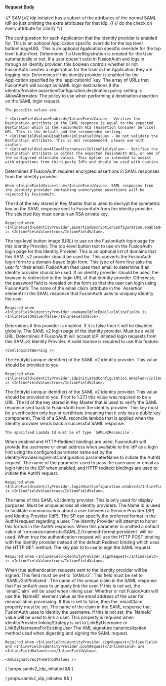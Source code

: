 
#### Request Body

{/*  SAMLv2 idp initiated has a subset of the attributes of the normal SAML IdP so just omitting the extra attributes for that idp. */}
{/*  do the check on every attribute for clarity */}

<APIBlock>
  <APIField name="identityProvider.applicationConfiguration" type="Map<UUID, Object>" optional>
    The configuration for each Application that the identity provider is enabled for.
  </APIField>
  <APIField name="identityProvider.applicationConfiguration[applicationId].buttonImageURL" type="String" optional renderif={!props.samlv2_idp_initiated}>
    This is an optional Application specific override for the top level <InlineField>buttonImageURL</InlineField>.
  </APIField>
  <APIField name="identityProvider.applicationConfiguration[applicationId].buttonText" type="String" optional renderif={!props.samlv2_idp_initiated}>
    This is an optional Application specific override for the top level <InlineField>buttonText</InlineField>.
  </APIField>
  <APIField name="identityProvider.applicationConfiguration[applicationId].createRegistration" type="Boolean" optional defaults="true">
    Determines if a UserRegistration is created for the User automatically or not. If a user doesn't exist in FusionAuth and logs in through an identity provider, this boolean controls whether or not FusionAuth creates a registration for the User in the Application they are logging into.
  </APIField>
  <APIField name="identityProvider.applicationConfiguration[applicationId].enabled" type="Boolean" optional defaults="false">
    Determines if this identity provider is enabled for the Application specified by the `applicationId` key.
  </APIField>
  <APIField name="identityProvider.assertionConfiguration.destination.alternates" type="Array" optional since="1.43.0" renderif={!props.samlv2_idp_initiated}>
    The array of URLs that FusionAuth will accept as SAML login destinations if the <InlineField>identityProvider.assertionConfiguration.destination.policy</InlineField> setting is <InlineFieldValue>AllowAlternates</InlineFieldValue>.
  </APIField>
  <APIField name="identityProvider.assertionConfiguration.destination.policy" type="String" optional defaults="Enabled" since="1.43.0" renderif={!props.samlv2_idp_initiated}>
    The policy to use when performing a destination assertion on the SAML login request.

    The possible values are:

    * <InlineFieldValue>Enabled</InlineFieldValue> - Verifies the Destination attribute in the SAML response is equal to the expected Destination which is the FusionAuth ACS (Assertion Consumer Service) URL. This is the default and the recommended setting.
    * <InlineFieldValue>Disabled</InlineFieldValue> - Do not validate the Destination attribute. This is not recommended, please use with caution.
    * <InlineFieldValue>AllowAlternates</InlineFieldValue> - Verifies the Destination attribute is either the expected FusionAuth ACS, or one of the configured alternate values. This option is intended to assist with migrations from third-party IdPs and should be used with caution.
  </APIField>
  <APIField name="identityProvider.assertionDecryptionConfiguration.enabled" type="Boolean" optional defaults="false" since="1.55.1">
    Determines if FusionAuth requires encrypted assertions in SAML responses from the identity provider.

    When <InlineFieldValue>true</InlineFieldValue>, SAML responses from the identity provider containing unencrypted assertions will be rejected by FusionAuth.
  </APIField>
  <APIField name="identityProvider.assertionDecryptionConfiguration.keyTransportDecryptionKeyId" type="UUID" optional since="1.55.1">
    The Id of the key stored in Key Master that is used to decrypt the symmetric key on the SAML response sent to FusionAuth from the identity provider. The selected Key must contain an RSA private key.

    Required when <InlineField>identityProvider.assertionDecryptionConfiguration.enabled</InlineField> is <InlineFieldValue>true</InlineFieldValue>.
  </APIField>
  <APIField name="identityProvider.buttonImageURL" type="String" optional renderif={!props.samlv2_idp_initiated}>
    The top-level button image (URL) to use on the FusionAuth login page for this Identity Provider.
  </APIField>
  <APIField name="identityProvider.buttonText" type="String" required renderif={!props.samlv2_idp_initiated}>
    The top-level button text to use on the FusionAuth login page for this Identity Provider.
  </APIField>

  <IdentityProviderDebugRequestParameter idp_since={props.idp_since} />

  <APIField name="identityProvider.domains" type="Array<String>" optional renderif={!props.samlv2_idp_initiated}>
    This is an optional list of domains that this SAML v2 provider should be used for. This converts the FusionAuth login form to a domain-based login form. This type of form first asks the user for their email. FusionAuth then uses their email to determine if an identity provider should be used. If an identity provider should be used, the browser is redirected to the login URL of that identity provider. Otherwise, the password field is revealed on the form so that the user can login using FusionAuth.
  </APIField>
  <APIField name="identityProvider.emailClaim" type="String" optional>
    The name of the email claim (attribute in the `Assertion` element) in the SAML response that FusionAuth uses to uniquely identity the user.

    Required when <InlineField>identityProvider.useNameIdForEmail</InlineField> is <InlineFieldValue>false</InlineFieldValue>.
  </APIField>
  <APIField name="identityProvider.enabled" type="Boolean" optional defaults="false">
    Determines if this provider is enabled. If it is false then it will be disabled globally.
  </APIField>
  <APIField name="identityProvider.idpEndpoint" type="String" required renderif={!props.samlv2_idp_initiated}>
    The SAML v2 login page of the identity provider. Must be a valid URL.
  </APIField>
  <APIField name="identityProvider.idpInitiatedConfiguration.enabled" type="Boolean" optional defaults="false" since="1.43.0" renderif={!props.samlv2_idp_initiated}>
    Determines if FusionAuth will accept IdP initiated login requests from this SAMLv2 Identity Provider. A valid license is required to use this feature.

    <SamlIdpInitWarning />
  </APIField>
  <APIField name="identityProvider.idpInitiatedConfiguration.issuer" type="String" optional since="1.43.0" renderif={!props.samlv2_idp_initiated}>
    The EntityId (unique identifier) of the SAML v2 identity provider. This value should be provided to you.

    Required when <InlineField>identityProvider.idpInitiatedConfiguration.enabled</InlineField> is <InlineFieldValue>true</InlineFieldValue>.
  </APIField>
  <APIField name="identityProvider.issuer" type="String" required renderif={props.samlv2_idp_initiated}>
    The EntityId (unique identifier) of the SAML v2 identity provider. This value should be provided to you. Prior to 1.27.1 this value was required to be a URL.
  </APIField>
  <APIField name="identityProvider.keyId" type="UUID" required>
    The Id of the key stored in Key Master that is used to verify the SAML response sent back to FusionAuth from the identity provider. This key must be a verification only key or certificate (meaning that it only has a public key component).
  </APIField>
  <APIField name="identityProvider.lambdaConfiguration.reconcileId" type="UUID" optional>
    The Id of a SAML reconcile lambda that is applied when the identity provider sends back a successful SAML response.

    The specified Lambda Id must be of type `SAMLv2Reconcile`.
  </APIField>

  <IdentityProviderLinkingStrategyRequestParameter idp_display_name={props.idp_display_name}
                                                   idp_since={props.idp_since}
                                                   idp_linking_strategy={props.idp_linking_strategy} />

  <APIField name="identityProvider.loginHintConfiguration.enabled" type="Boolean" optional defaults="true" since="1.43.0" renderif={!props.samlv2_idp_initiated}>
    When enabled and HTTP-Redirect bindings are used, FusionAuth will provide the username or email address when available to the IdP as a login hint using the configured parameter name set by the <InlineField>identityProvider.loginHintConfiguration.parameterName</InlineField> to initiate the AuthN request.
  </APIField>
  <APIField name="identityProvider.loginHintConfiguration.parameterName" type="String" optional defaults="login_hint" since="1.43.0" renderif={!props.samlv2_idp_initiated}>
    The name of the parameter used to pass the username or email as login hint to the IDP when enabled, and HTTP redirect bindings are used to initiate the AuthN request.

    Required when <InlineField>identityProvider.loginHintConfiguration.enabled</InlineField> is <InlineFieldValue>true</InlineFieldValue>.
  </APIField>
  <APIField name="identityProvider.name" type="String" required>
    The name of this SAML v2 identity provider. This is only used for display purposes. Must be unique across all identity providers.
  </APIField>
  <APIField name="identityProvider.nameIdFormat" type="String" required renderif={!props.samlv2_idp_initiated}>
    The Name Id is used to facilitate communication about a user between a Service Provider (SP) and Identity Provider (IdP). The SP can specify the preferred format in the AuthN request regarding a user. The identity Provider will attempt to honor this format in the AuthN response.
    When this parameter is omitted a default value of `urn:oasis:names:tc:SAML:2.0:nameid-format:persistent` will be used.
  </APIField>
  <APIField name="identityProvider.postRequest" type="Boolean" optional since="1.20.0" renderif={!props.samlv2_idp_initiated}>
    When <InlineFieldValue>true</InlineFieldValue> the authentication request will use the HTTP POST binding with the identity provider instead of the default Redirect binding which uses the HTTP GET method.
  </APIField>
  <APIField name="identityProvider.requestSigningKeyId" type="UUID" optional since="1.20.0" renderif={!props.samlv2_idp_initiated}>
    The key pair Id to use to sign the SAML request.

    Required when <InlineField>identityProvider.signRequest</InlineField> is <InlineFieldValue>true</InlineFieldValue>.
  </APIField>
  <APIField name="identityProvider.signRequest" type="Boolean" optional since="1.20.0" renderif={!props.samlv2_idp_initiated}>
    When <InlineFieldValue>true</InlineFieldValue> authentication requests sent to the identity provider will be signed.
  </APIField>

  <IdentityProviderTenantConfiguration idp_type={props.idp_type} idp_since={props.idp_since} optional_tag={props.optional_tag} />

  <APIField name="identityProvider.type" type="String" required renderif={!props.samlv2_idp_initiated}>
    This field must be set to `SAMLv2`.
  </APIField>
  <APIField name="identityProvider.type" type="String" required renderif={props.samlv2_idp_initiated}>
    This field must be set to `SAMLv2IdPInitiated`.
  </APIField>
  <APIField name="identityProvider.uniqueIdClaim" type="String" optional>
    The name of the unique claim in the SAML response that FusionAuth uses to uniquely link the user. If this is not set, the `emailClaim` will be used when linking user.
  </APIField>
  <APIField name="identityProvider.useNameIdForEmail" type="Boolean" optional>
    Whether or not FusionAuth will use the `NameID` element value as the email address of the user for reconciliation processing. If this is set to <InlineFieldValue>false</InlineFieldValue>, then the `emailClaim` property must be set.
  </APIField>
  <APIField name="identityProvider.usernameClaim" type="String" optional>
    The name of the claim in the SAML response that FusionAuth uses to identity the username. If this is not set, the `NameId` value will be used to link a user. This property is required when <InlineField>identityProvider.linkingStrategy</InlineField> is set to <InlineFieldValue>LinkByUsername</InlineFieldValue> or <InlineFieldValue>LinkByUsernameForExistingUser</InlineFieldValue>
  </APIField>
  <APIField name="identityProvider.xmlSignatureC14nMethod" type="String" optional since="1.20.0" renderif={!props.samlv2_idp_initiated}>
    The XML signature canonicalization method used when digesting and signing the SAML request.

    Required when <InlineField>identityProvider.signRequest</InlineField> and <InlineField>identityProvider.postRequest</InlineField> are <InlineFieldValue>true</InlineFieldValue>.

    <Xmlsignaturec14nmethodValues />
  </APIField>
</APIBlock>

{ !props.samlv2_idp_initiated && <JSON title="Example SAML v2 Request JSON" src="identity-providers/samlv2-request.json" /> }

{ props.samlv2_idp_initiated && <JSON title="Example SAML v2 IdP Initiated Request JSON" src="identity-providers/samlv2-idp-initiated-request.json" /> }
